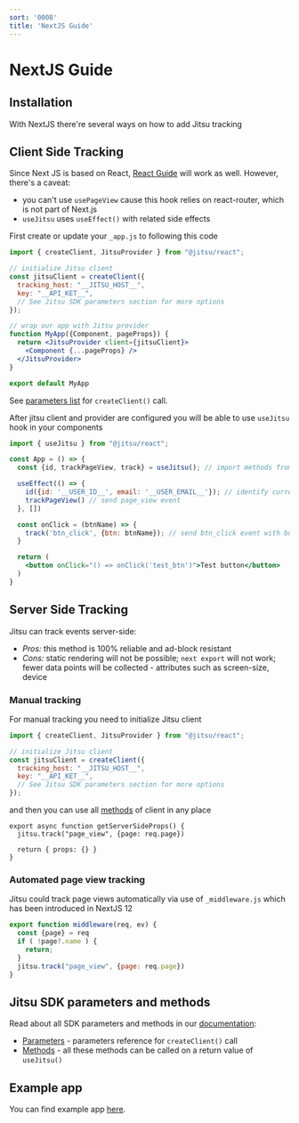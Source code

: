 ```yaml
---
sort: '0008'
title: 'NextJS Guide'
---
```


# NextJS Guide

## Installation

With NextJS there're several ways on how to add Jitsu tracking

## Client Side Tracking

Since Next JS is based on React, [React Guide](/docs/sending-data/js-sdk/react) will work as well. However, there's a caveat:
 * you can't use `usePageView` cause this hook relies on react-router, which is not part of Next.js
 * `useJitsu` uses `useEffect()` with related side effects

First create or update your `_app.js` to following this code
```jsx
import { createClient, JitsuProvider } from "@jitsu/react";

// initialize Jitsu client
const jitsuClient = createClient({
  tracking_host: "__JITSU_HOST__",
  key: "__API_KET__",
  // See Jitsu SDK parameters section for more options
});

// wrap our app with Jitsu provider
function MyApp({Component, pageProps}) {
  return <JitsuProvider client={jitsuClient}>
    <Component {...pageProps} />
  </JitsuProvider>
}

export default MyApp
```
See [parameters list](/docs/sending-data/js-sdk/parameters-reference) for `createClient()` call.

After jitsu client and provider are configured you will be able to use `useJitsu` hook in your components
```jsx
import { useJitsu } from "@jitsu/react";

const App = () => {
  const {id, trackPageView, track} = useJitsu(); // import methods from useJitsu hook

  useEffect(() => {
    id({id: '__USER_ID__', email: '__USER_EMAIL__'}); // identify current user for all track events
    trackPageView() // send page_view event
  }, [])

  const onClick = (btnName) => {
    track('btn_click', {btn: btnName}); // send btn_click event with button name payload on click
  }

  return (
    <button onClick="() => onClick('test_btn')">Test button</button>
  )
}
```

## Server Side Tracking

Jitsu can track events server-side:
 * *Pros:* this method is 100% reliable and ad-block resistant
 * *Cons:* static rendering will not be possible; `next export` will not work; fewer data points will be collected - attributes such as screen-size, device

### Manual tracking

For manual tracking you need to initialize Jitsu client
```javascript
import { createClient, JitsuProvider } from "@jitsu/react";

// initialize Jitsu client
const jitsuClient = createClient({
  tracking_host: "__JITSU_HOST__",
  key: "__API_KET__",
  // See Jitsu SDK parameters section for more options
});
```
and then you can use all [methods](/docs/sending-data/js-sdk/methods-reference) of client in any place
```
export async function getServerSideProps() {
  jitsu.track("page_view", {page: req.page})

  return { props: {} }
}
```

### Automated page view tracking

Jitsu could track page views automatically via use of `_middleware.js` which has been introduced in NextJS 12

```javascript
export function middleware(req, ev) {
  const {page} = req
  if ( !page?.name ) {
    return;
  }
  jitsu.track("page_view", {page: req.page})
}
```

## Jitsu SDK parameters and methods

Read about all SDK parameters and methods in our [documentation](/docs/sending-data/js-sdk):

* [Parameters](/docs/sending-data/js-sdk/parameters-reference) - parameters reference for `createClient()` call
* [Methods](/docs/sending-data/js-sdk/methods-reference) - all these methods can be called on a return value of `useJitsu()`

## Example app

You can find example app [here](https://github.com/jitsucom/jitsu-js/tree/master/examples/nextjs-app).